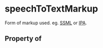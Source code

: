 # speechToTextMarkup

Form of markup used. eg. <a href="https://www.w3.org/TR/speech-synthesis11">SSML</a> or <a href="https://www.wikidata.org/wiki/Property:P898">IPA</a>.

## Property of



